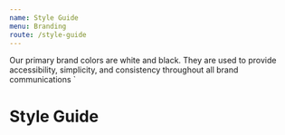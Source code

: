```yaml
---
name: Style Guide
menu: Branding
route: /style-guide
---
```



  Our primary brand colors are white and black. They are used to
  provide accessibility, simplicity, and consistency throughout all brand
  communications
`

# Style Guide

<StyleGuide message={colorMessage}/>
